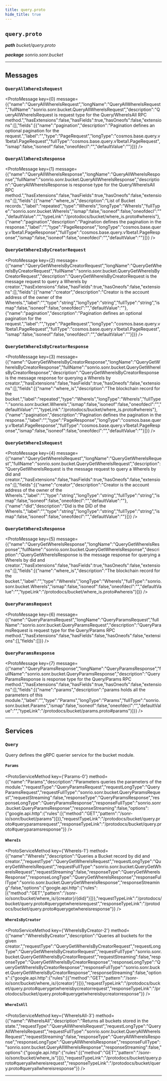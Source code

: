 ```yaml
---
title: query.proto
hide_title: true
---
```



## `query.proto`
_**path** bucket/query.proto_

_**package** sonrio.sonr.bucket_



---

## Messages


### `QueryAllWhereIsRequest`
<ProtoMessage key={0} message={{"name":"QueryAllWhereIsRequest","longName":"QueryAllWhereIsRequest","fullName":"sonrio.sonr.bucket.QueryAllWhereIsRequest","description":"QueryAllWhereIsRequest is request type for the Query/WhereIsAll RPC method.","hasExtensions":false,"hasFields":true,"hasOneofs":false,"extensions":[],"fields":[{"name":"pagination","description":"Pagination defines an optional pagination for the request.","label":"","type":"PageRequest","longType":"cosmos.base.query.v1beta1.PageRequest","fullType":"cosmos.base.query.v1beta1.PageRequest","ismap":false,"isoneof":false,"oneofdecl":"","defaultValue":""}]}} />


### `QueryAllWhereIsResponse`
<ProtoMessage key={1} message={{"name":"QueryAllWhereIsResponse","longName":"QueryAllWhereIsResponse","fullName":"sonrio.sonr.bucket.QueryAllWhereIsResponse","description":"QueryAllWhereIsResponse is response type for the Query/WhereIsAll RPC method.","hasExtensions":false,"hasFields":true,"hasOneofs":false,"extensions":[],"fields":[{"name":"where_is","description":"List of Bucket records.","label":"repeated","type":"WhereIs","longType":"WhereIs","fullType":"sonrio.sonr.bucket.WhereIs","ismap":false,"isoneof":false,"oneofdecl":"","defaultValue":"","typeLink":"/protodocs/bucket/where_is.proto#whereis"},{"name":"pagination","description":"Pagination defines the pagination in the response.","label":"","type":"PageResponse","longType":"cosmos.base.query.v1beta1.PageResponse","fullType":"cosmos.base.query.v1beta1.PageResponse","ismap":false,"isoneof":false,"oneofdecl":"","defaultValue":""}]}} />


### `QueryGetWhereIsByCreatorRequest`
<ProtoMessage key={2} message={{"name":"QueryGetWhereIsByCreatorRequest","longName":"QueryGetWhereIsByCreatorRequest","fullName":"sonrio.sonr.bucket.QueryGetWhereIsByCreatorRequest","description":"QueryGetWhereIsByCreatorRequest is the message request to query a WhereIs by creator.","hasExtensions":false,"hasFields":true,"hasOneofs":false,"extensions":[],"fields":[{"name":"creator","description":"Creator is the account address of the owner of the WhereIs.","label":"","type":"string","longType":"string","fullType":"string","ismap":false,"isoneof":false,"oneofdecl":"","defaultValue":""},{"name":"pagination","description":"Pagination defines an optional pagination for the request.","label":"","type":"PageRequest","longType":"cosmos.base.query.v1beta1.PageRequest","fullType":"cosmos.base.query.v1beta1.PageRequest","ismap":false,"isoneof":false,"oneofdecl":"","defaultValue":""}]}} />


### `QueryGetWhereIsByCreatorResponse`
<ProtoMessage key={3} message={{"name":"QueryGetWhereIsByCreatorResponse","longName":"QueryGetWhereIsByCreatorResponse","fullName":"sonrio.sonr.bucket.QueryGetWhereIsByCreatorResponse","description":"QueryGetWhereIsByCreatorResponse is the message response for querying a WhereIs by creator.","hasExtensions":false,"hasFields":true,"hasOneofs":false,"extensions":[],"fields":[{"name":"where_is","description":"The blockchain record for the bucket.","label":"repeated","type":"WhereIs","longType":"WhereIs","fullType":"sonrio.sonr.bucket.WhereIs","ismap":false,"isoneof":false,"oneofdecl":"","defaultValue":"","typeLink":"/protodocs/bucket/where_is.proto#whereis"},{"name":"pagination","description":"Pagination defines the pagination in the response.","label":"","type":"PageResponse","longType":"cosmos.base.query.v1beta1.PageResponse","fullType":"cosmos.base.query.v1beta1.PageResponse","ismap":false,"isoneof":false,"oneofdecl":"","defaultValue":""}]}} />


### `QueryGetWhereIsRequest`
<ProtoMessage key={4} message={{"name":"QueryGetWhereIsRequest","longName":"QueryGetWhereIsRequest","fullName":"sonrio.sonr.bucket.QueryGetWhereIsRequest","description":"QueryGetWhereIsRequest is the message request to query a WhereIs by did and creator.","hasExtensions":false,"hasFields":true,"hasOneofs":false,"extensions":[],"fields":[{"name":"creator","description":"Creator is the account address of the owner of the WhereIs.","label":"","type":"string","longType":"string","fullType":"string","ismap":false,"isoneof":false,"oneofdecl":"","defaultValue":""},{"name":"did","description":"Did is the DID of the WhereIs.","label":"","type":"string","longType":"string","fullType":"string","ismap":false,"isoneof":false,"oneofdecl":"","defaultValue":""}]}} />


### `QueryGetWhereIsResponse`
<ProtoMessage key={5} message={{"name":"QueryGetWhereIsResponse","longName":"QueryGetWhereIsResponse","fullName":"sonrio.sonr.bucket.QueryGetWhereIsResponse","description":"QueryGetWhereIsResponse is the message response for querying a WhereIs by did and creator.","hasExtensions":false,"hasFields":true,"hasOneofs":false,"extensions":[],"fields":[{"name":"where_is","description":"The blockchain record for the bucket.","label":"","type":"WhereIs","longType":"WhereIs","fullType":"sonrio.sonr.bucket.WhereIs","ismap":false,"isoneof":false,"oneofdecl":"","defaultValue":"","typeLink":"/protodocs/bucket/where_is.proto#whereis"}]}} />


### `QueryParamsRequest`
<ProtoMessage key={6} message={{"name":"QueryParamsRequest","longName":"QueryParamsRequest","fullName":"sonrio.sonr.bucket.QueryParamsRequest","description":"QueryParamsRequest is request type for the Query/Params RPC method.","hasExtensions":false,"hasFields":false,"hasOneofs":false,"extensions":[],"fields":[]}} />


### `QueryParamsResponse`
<ProtoMessage key={7} message={{"name":"QueryParamsResponse","longName":"QueryParamsResponse","fullName":"sonrio.sonr.bucket.QueryParamsResponse","description":"QueryParamsResponse is response type for the Query/Params RPC method.","hasExtensions":false,"hasFields":true,"hasOneofs":false,"extensions":[],"fields":[{"name":"params","description":"params holds all the parameters of this module.","label":"","type":"Params","longType":"Params","fullType":"sonrio.sonr.bucket.Params","ismap":false,"isoneof":false,"oneofdecl":"","defaultValue":"","typeLink":"/protodocs/bucket/params.proto#params"}]}} />

---
## Services


### `Query`

Query defines the gRPC querier service for the bucket module.


#### `Params`
<ProtoServiceMethod key={'Params-0'} method={{"name":"Params","description":"Parameters queries the parameters of the module.","requestType":"QueryParamsRequest","requestLongType":"QueryParamsRequest","requestFullType":"sonrio.sonr.bucket.QueryParamsRequest","requestStreaming":false,"responseType":"QueryParamsResponse","responseLongType":"QueryParamsResponse","responseFullType":"sonrio.sonr.bucket.QueryParamsResponse","responseStreaming":false,"options":{"google.api.http":{"rules":[{"method":"GET","pattern":"/sonr-io/sonr/bucket/params"}]}},"requestTypeLink":"/protodocs/bucket/query.proto#queryparamsrequest","responseTypeLink":"/protodocs/bucket/query.proto#queryparamsresponse"}} />


#### `WhereIs`
<ProtoServiceMethod key={'WhereIs-1'} method={{"name":"WhereIs","description":"Queries a Bucket record by did and creator.","requestType":"QueryGetWhereIsRequest","requestLongType":"QueryGetWhereIsRequest","requestFullType":"sonrio.sonr.bucket.QueryGetWhereIsRequest","requestStreaming":false,"responseType":"QueryGetWhereIsResponse","responseLongType":"QueryGetWhereIsResponse","responseFullType":"sonrio.sonr.bucket.QueryGetWhereIsResponse","responseStreaming":false,"options":{"google.api.http":{"rules":[{"method":"GET","pattern":"/sonr-io/sonr/bucket/where_is/{creator}/{did}"}]}},"requestTypeLink":"/protodocs/bucket/query.proto#querygetwhereisrequest","responseTypeLink":"/protodocs/bucket/query.proto#querygetwhereisresponse"}} />


#### `WhereIsByCreator`
<ProtoServiceMethod key={'WhereIsByCreator-2'} method={{"name":"WhereIsByCreator","description":"Queries all buckets for the given creator.","requestType":"QueryGetWhereIsByCreatorRequest","requestLongType":"QueryGetWhereIsByCreatorRequest","requestFullType":"sonrio.sonr.bucket.QueryGetWhereIsByCreatorRequest","requestStreaming":false,"responseType":"QueryGetWhereIsByCreatorResponse","responseLongType":"QueryGetWhereIsByCreatorResponse","responseFullType":"sonrio.sonr.bucket.QueryGetWhereIsByCreatorResponse","responseStreaming":false,"options":{"google.api.http":{"rules":[{"method":"GET","pattern":"/sonr-io/sonr/bucket/where_is/{creator}"}]}},"requestTypeLink":"/protodocs/bucket/query.proto#querygetwhereisbycreatorrequest","responseTypeLink":"/protodocs/bucket/query.proto#querygetwhereisbycreatorresponse"}} />


#### `WhereIsAll`
<ProtoServiceMethod key={'WhereIsAll-3'} method={{"name":"WhereIsAll","description":"Returns all buckets stored in the state.","requestType":"QueryAllWhereIsRequest","requestLongType":"QueryAllWhereIsRequest","requestFullType":"sonrio.sonr.bucket.QueryAllWhereIsRequest","requestStreaming":false,"responseType":"QueryAllWhereIsResponse","responseLongType":"QueryAllWhereIsResponse","responseFullType":"sonrio.sonr.bucket.QueryAllWhereIsResponse","responseStreaming":false,"options":{"google.api.http":{"rules":[{"method":"GET","pattern":"/sonr-io/sonr/bucket/where_is"}]}},"requestTypeLink":"/protodocs/bucket/query.proto#queryallwhereisrequest","responseTypeLink":"/protodocs/bucket/query.proto#queryallwhereisresponse"}} />


---


  